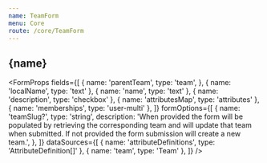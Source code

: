 ```yaml
---
name: TeamForm
menu: Core
route: /core/TeamForm
---
```



<h2>{name}</h2>

<FormProps
  fields={[
    {
      name: 'parentTeam',
      type: 'team',
    },
    { name: 'localName', type: 'text' },
    { name: 'name', type: 'text' },
    { name: 'description', type: 'checkbox' },
    { name: 'attributesMap', type: 'attributes' },
    { name: 'memberships', type: 'user-multi' },
  ]}
  formOptions={[
    {
      name: 'teamSlug?',
      type: 'string',
      description:
        'When provided the form will be populated by retrieving the corresponding team and will update that team when submitted. If not provided the form submission will create a new team.',
    },
  ]}
  dataSources={[
    { name: 'attributeDefinitions', type: 'AttributeDefinition[]' },
    { name: 'team', type: 'Team' },
  ]}
/>
